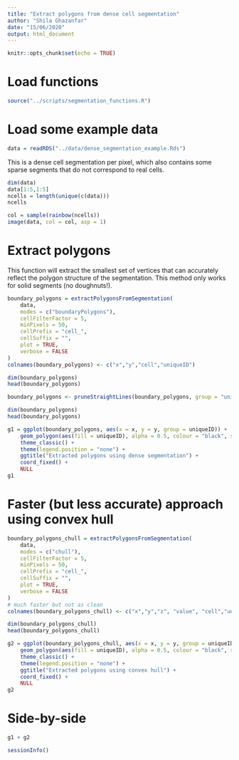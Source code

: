 ```yaml
---
title: "Extract polygons from dense cell segmentation"
author: "Shila Ghazanfar"
date: "15/06/2020"
output: html_document
---
```


```r
knitr::opts_chunk$set(echo = TRUE)
```

# Load functions

```r
source("../scripts/segmentation_functions.R")
```

# Load some example data

```r
data = readRDS("../data/dense_segmentation_example.Rds")
```

This is a dense cell segmentation per pixel, which also contains some sparse 
segments that do not correspond to real cells.

```r
dim(data)
data[1:5,1:5]
ncells = length(unique(c(data)))
ncells

col = sample(rainbow(ncells))
image(data, col = col, asp = 1)
```

# Extract polygons

This function will extract the smallest set of vertices that can accurately 
reflect the polygon structure of the segmentation. This method only works for
solid segments (no doughnuts!).

```r
boundary_polygons = extractPolygonsFromSegmentation(
    data,
    modes = c("boundaryPolygons"),
    cellFilterFactor = 5,
    minPixels = 50,
    cellPrefix = "cell_",
    cellSuffix = "",
    plot = TRUE,
    verbose = FALSE
)
colnames(boundary_polygons) <- c("x","y","cell","uniqueID")

dim(boundary_polygons)
head(boundary_polygons)

boundary_polygons <- pruneStraightLines(boundary_polygons, group = "uniqueID")

dim(boundary_polygons)
head(boundary_polygons)

g1 = ggplot(boundary_polygons, aes(x = x, y = y, group = uniqueID)) + 
    geom_polygon(aes(fill = uniqueID), alpha = 0.5, colour = "black", size = 0.3) + 
    theme_classic() + 
    theme(legend.position = "none") +
    ggtitle("Extracted polygons using dense segmentation") +
    coord_fixed() +
    NULL
g1
```

# Faster (but less accurate) approach using convex hull

```r
boundary_polygons_chull = extractPolygonsFromSegmentation(
    data,
    modes = c("chull"),
    cellFilterFactor = 5,
    minPixels = 50,
    cellPrefix = "cell_",
    cellSuffix = "",
    plot = TRUE,
    verbose = FALSE
)
# much faster but not as clean
colnames(boundary_polygons_chull) <- c("x","y","z", "value", "cell","uniqueID")

dim(boundary_polygons_chull)
head(boundary_polygons_chull)

g2 = ggplot(boundary_polygons_chull, aes(x = x, y = y, group = uniqueID)) + 
    geom_polygon(aes(fill = uniqueID), alpha = 0.5, colour = "black", size = 0.3) + 
    theme_classic() + 
    theme(legend.position = "none") +
    ggtitle("Extracted polygons using convex hull") +
    coord_fixed() +
    NULL
g2
```

# Side-by-side

```r
g1 + g2
```

```r
sessionInfo()
```
